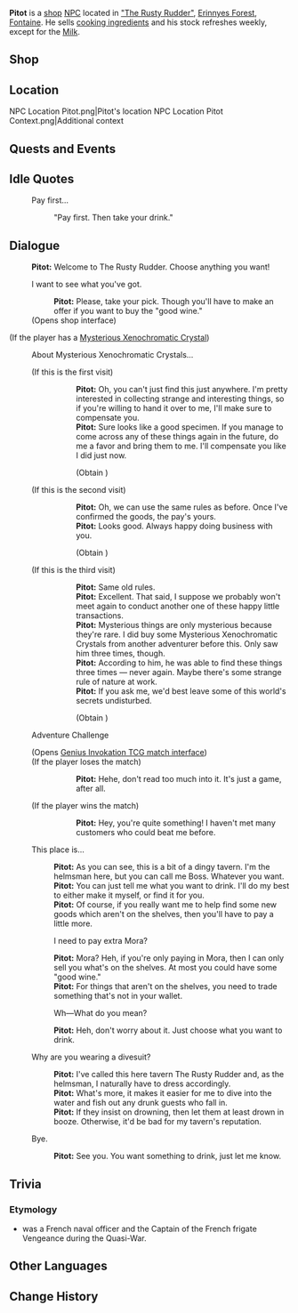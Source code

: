 {{Meta
<!-- Remove this template after adding the missing info -->
|missing_NPC_profile  = yes
}}
{{Character Infobox
|type             = Open-World NPC
|image            = NPC Pitot.png
|realname         = <!-- Optional, if different from in-game name -->
|deceased         = <!-- Past (for deceased prior to events of the game) or free response -->
|region           = Fontaine
|location         = Fontaine
|affiliation      = "The Rusty Rudder"
|title            = "The Rusty Rudder" Helmsman

|ancestry         = <!-- Clan/family -->
|father           = 
|mother           = 
|spouse           = 
|sibling          = 
|child            = 
|relative         = 

|voiceEN          = 
|voiceCN          = 
|voiceJP          = 
|voiceKR          = 
|dialoguereward   = 
}}
'''Pitot''' is a [[shop]] [[NPC]] located in [["The Rusty Rudder"]], [[Erinnyes Forest]], [[Fontaine]]. He sells [[Cooking Ingredient|cooking ingredients]] and his stock refreshes weekly, except for the [[Milk]].

==Shop==
{{Shop/Header|vendor=Pitot|total=1|note=Refreshes}}
{{Shop|Bacon|720|10|total=1|note=Weekly}}
{{Shop|Ham|630|10|total=1|note=Weekly}}
{{Shop|Sausage|840|10|total=1|note=Weekly}}
{{Shop|Cheese|420|10|total=1|note=Weekly}}
{{Shop|Milk|100|100|total=1|note=Daily}}
{{Shop/Footer|total=36,100|note=&#32;}}

==Location==
<gallery>
NPC Location Pitot.png|Pitot's location
NPC Location Pitot Context.png|Additional context
</gallery>
<!--
==Profile==
Detailed story/lore information goes here.
''(To be added.)''

===Appearance===
Keep appearance section short and concise. Limit to 2 paragraphs with 3-4 sentences each.
''(To be added.)''
-->
==Quests and Events==
{{Quests and Events}}

==Idle Quotes==
{{Dialogue Start}}
: {{DIcon|Idle}} Pay first...
:: {{A|VO Pitot 01.ogg}} "Pay first. Then take your drink."
{{Dialogue End}}

==Dialogue==
{{Dialogue Start}}
:'''Pitot:''' Welcome to The Rusty Rudder. Choose anything you want!
:{{DIcon|Shop}} I want to see what you've got.
::'''Pitot:''' Please, take your pick. Though you'll have to make an offer if you want to buy the "good wine."
:;(Opens shop interface)
;(If the player has a [[Mysterious Xenochromatic Crystal]])
:{{DIcon|Quest}} About Mysterious Xenochromatic Crystals...
:;(If this is the first visit)
:::'''Pitot:''' Oh, you can't just find this just anywhere. I'm pretty interested in collecting strange and interesting things, so if you're willing to hand it over to me, I'll make sure to compensate you.
:::'''Pitot:''' Sure looks like a good specimen. If you manage to come across any of these things again in the future, do me a favor and bring them to me. I'll compensate you like I did just now.
:::;(Obtain {{Item|Mora|x=20,000}})
:;(If this is the second visit)
:::'''Pitot:''' Oh, we can use the same rules as before. Once I've confirmed the goods, the pay's yours.
:::'''Pitot:''' Looks good. Always happy doing business with you.
:::;(Obtain {{Item|Mora|x=20,000}})
:;(If this is the third visit)
:::'''Pitot:''' Same old rules.
:::'''Pitot:''' Excellent. That said, I suppose we probably won't meet again to conduct another one of these happy little transactions.
:::'''Pitot:''' Mysterious things are only mysterious because they're rare. I did buy some Mysterious Xenochromatic Crystals from another adventurer before this. Only saw him three times, though.
:::'''Pitot:''' According to him, he was able to find these things three times &mdash; never again. Maybe there's some strange rule of nature at work.
:::'''Pitot:''' If you ask me, we'd best leave some of this world's secrets undisturbed.
:::;(Obtain {{Item|Mora|x=20,000}})
:{{DIcon|TCG}} Adventure Challenge
:;(Opens [[Genius_Invokation_TCG/Stage/Pitot/Leisure_Expenditure|Genius Invokation TCG match interface]])
:;(If the player loses the match)
:::'''Pitot:''' Hehe, don't read too much into it. It's just a game, after all.
:;(If the player wins the match)
:::'''Pitot:''' Hey, you're quite something! I haven't met many customers who could beat me before.
:{{DIcon}} This place is...
::'''Pitot:''' As you can see, this is a bit of a dingy tavern. I'm the helmsman here, but you can call me Boss. Whatever you want.
::'''Pitot:''' You can just tell me what you want to drink. I'll do my best to either make it myself, or find it for you.
::'''Pitot:''' Of course, if you really want me to help find some new goods which aren't on the shelves, then you'll have to pay a little more.
::{{DIcon}} I need to pay extra Mora?
::'''Pitot:''' Mora? Heh, if you're only paying in Mora, then I can only sell you what's on the shelves. At most you could have some "good wine."
::'''Pitot:''' For things that aren't on the shelves, you need to trade something that's not in your wallet.
::{{DIcon}} Wh&mdash;What do you mean?
::'''Pitot:''' Heh, don't worry about it. Just choose what you want to drink.
:{{DIcon}} Why are you wearing a divesuit?
::'''Pitot:''' I've called this here tavern The Rusty Rudder and, as the helmsman, I naturally have to dress accordingly.
::'''Pitot:''' What's more, it makes it easier for me to dive into the water and fish out any drunk guests who fall in.
::'''Pitot:''' If they insist on drowning, then let them at least drown in booze. Otherwise, it'd be bad for my tavern's reputation.
:{{DIcon}} Bye.
::'''Pitot:''' See you. You want something to drink, just let me know.
{{Dialogue End}}
<!--
==Event Dialogue==
===Event Name===
{{Dialogue Start}}
:'''{{subst:PAGENAME}}:'''
{{Dialogue End}}
-->
==Trivia==
===Etymology===
* {{W|François Pitot}} was a French naval officer and the Captain of the French frigate Vengeance during the Quasi-War.

==Other Languages==
{{Other Languages|default_hidden=1
|en      = Pitot
|zhs     = 皮托
|zhs_rm  = Pítuō
|zht     = 皮托
|zht_rm  = Pítuō
|ja      = ピト
|ja_rm   = Pito
|ko      = 피토
|es      = Pitot
|fr      = Pitot
|ru      = Пито
|th      = Pitot
|vi      = Pitot
|de      = Pitot
|id      = Pitot
|pt      = Pitot
|tr      = Pitot
|it      = Pitot
}}

==Change History==
{{Change History|4.2}}
<!--
==References==
{{Reflist}}-->